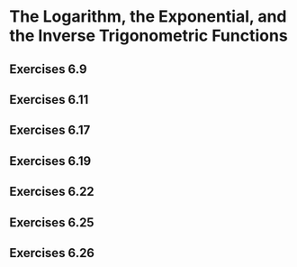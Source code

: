 # The Logarithm, the Exponential, and the Inverse Trigonometric Functions

## Exercises 6.9 {#exr6.9}

## Exercises 6.11 {#exr6.11}

## Exercises 6.17 {#exr6.17}

## Exercises 6.19 {#exr6.19}

## Exercises 6.22 {#exr6.22}

## Exercises 6.25 {#exr6.25}

## Exercises 6.26 {#exr6.26}


